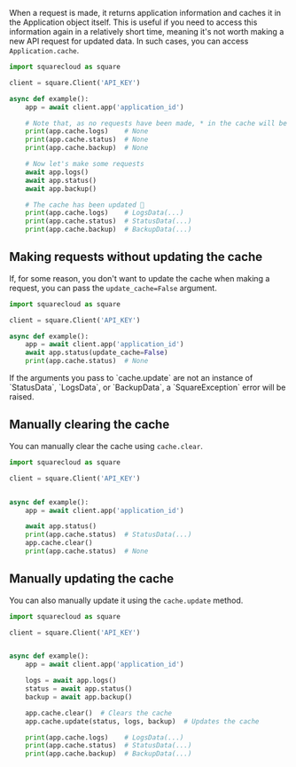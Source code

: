 
When a request is made, it returns application information and caches it in the Application object itself. This is useful if you need to access this information again in a relatively short time, meaning it's not worth making a new API request for updated data. In such cases, you can access `Application.cache`.

```python
import squarecloud as square

client = square.Client('API_KEY')

async def example():
    app = await client.app('application_id')

    # Note that, as no requests have been made, * in the cache will be None
    print(app.cache.logs)    # None
    print(app.cache.status)  # None
    print(app.cache.backup)  # None

    # Now let's make some requests
    await app.logs()
    await app.status()
    await app.backup()

    # The cache has been updated 🤯
    print(app.cache.logs)    # LogsData(...)
    print(app.cache.status)  # StatusData(...)
    print(app.cache.backup)  # BackupData(...)
```

## Making requests without updating the cache

If, for some reason, you don't want to update the cache when making a request, you can pass the `update_cache=False` argument.

```python
import squarecloud as square

client = square.Client('API_KEY')

async def example():
    app = await client.app('application_id')
    await app.status(update_cache=False)
    print(app.cache.status)  # None
```

<Note>
    If the arguments you pass to `cache.update` are not an instance of `StatusData`, `LogsData`, or `BackupData`, a `SquareException` error will be raised.
</Note>

## Manually clearing the cache

You can manually clear the cache using `cache.clear`.

```python
import squarecloud as square

client = square.Client('API_KEY')


async def example():
    app = await client.app('application_id')

    await app.status()
    print(app.cache.status)  # StatusData(...)
    app.cache.clear()
    print(app.cache.status)  # None
```

## Manually updating the cache

You can also manually update it using the `cache.update` method.

```python
import squarecloud as square

client = square.Client('API_KEY')


async def example():
    app = await client.app('application_id')

    logs = await app.logs()
    status = await app.status()
    backup = await app.backup()

    app.cache.clear()  # Clears the cache
    app.cache.update(status, logs, backup)  # Updates the cache

    print(app.cache.logs)    # LogsData(...)
    print(app.cache.status)  # StatusData(...)
    print(app.cache.backup)  # BackupData(...)
```